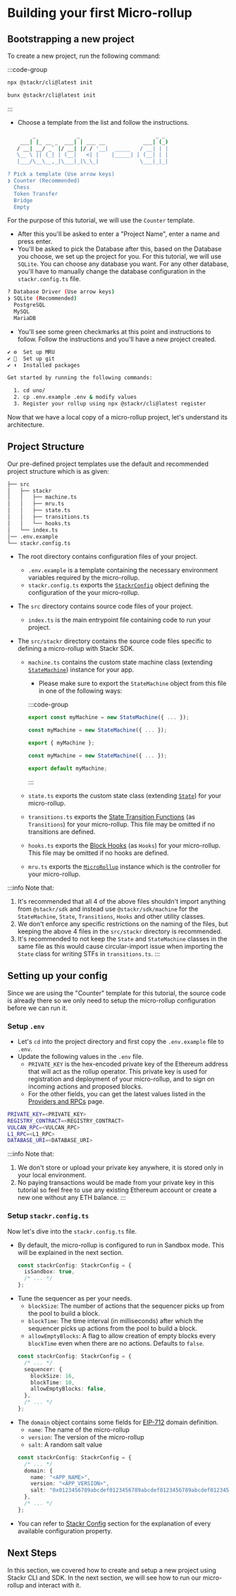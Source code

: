 # Building your first Micro-rollup

## Bootstrapping a new project

To create a new project, run the following command:

:::code-group

```bash [npm]
npx @stackr/cli@latest init
```

```bash [bun]
bunx @stackr/cli@latest init
```

:::

- Choose a template from the list and follow the instructions.

```bash [Terminal]
        _             _                        _ _
    ___| |_ __ _  ___| | ___ __            ___| (_)
   / __| __/ _` |/ __| |/ / '__|  _____   / __| | |
   \__ \ || (_| | (__|   <| |    |_____| | (__| | |
   |___/\__\__,_|\___|_|\_\_|             \___|_|_|

? Pick a template (Use arrow keys)
❯ Counter (Recommended)
  Chess
  Token Transfer
  Bridge
  Empty
```

For the purpose of this tutorial, we will use the `Counter` template.

- After this you'll be asked to enter a "Project Name", enter a name and press enter.
- You'll be asked to pick the Database after this, based on the Database you choose, we set up the project for you. For this tutorial, we will use `SQLite`. You can choose any database you want. For any other database, you'll have to manually change the database configuration in the `stackr.config.ts` file.

```bash [Terminal]
? Database Driver (Use arrow keys)
❯ SQLite (Recommended)
  PostgreSQL
  MySQL
  MariaDB
```

- You'll see some green checkmarks at this point and instructions to follow. Follow the instructions and you'll have a new project created.

```bash [Terminal]
✔ ⚙️  Set up MRU
✔ 🧹  Set up git
✔ ⬇️  Installed packages

Get started by running the following commands:

  1. cd uno/
  2. cp .env.example .env & modify values
  3. Register your rollup using npx @stackr/cli@latest register

```

Now that we have a local copy of a micro-rollup project, let's understand its architecture.

## Project Structure

Our pre-defined project templates use the default and recommended project structure which is as given:

```bash
├── src
│   ├── stackr
│   │   ├── machine.ts
│   │   ├── mru.ts
│   │   ├── state.ts
│   │   ├── transitions.ts
│   │   └── hooks.ts
│   └── index.ts
│── .env.example
└── stackr.config.ts
```

- The root directory contains configuration files of your project.
  - `.env.example` is a template containing the necessary environment variables required by the micro-rollup.
  - `stackr.config.ts` exports the [`StackrConfig`](/build/framework/config) object defining the configuration of the your micro-rollup.
- The `src` directory contains source code files of your project.
  - `index.ts` is the main entrypoint file containing code to run your project.
- The `src/stackr` directory contains the source code files specific to defining a micro-rollup with Stackr SDK.

  - `machine.ts` contains the custom state machine class (extending [`StateMachine`](/build/framework/state-machine/introduction)) instance for your app.

    - Please make sure to export the `StateMachine` object from this file in one of the following ways:

    :::code-group

    ```ts [machine.ts (declaration export)]
    export const myMachine = new StateMachine({ ... });
    ```

    ```ts [machine.ts (named export)]
    const myMachine = new StateMachine({ ... });

    export { myMachine };
    ```

    ```ts [machine.ts (default export)]
    const myMachine = new StateMachine({ ... });

    export default myMachine;
    ```

    :::

  - `state.ts` exports the custom state class (extending [`State`](/build/framework/state-machine/state)) for your micro-rollup.
  - `transitions.ts` exports the [State Transition Functions](/build/framework/state-machine/state-transitions) (as `Transitions`) for your micro-rollup. This file may be omitted if no transitions are defined.
  - `hooks.ts` exports the [Block Hooks](/build/framework/state-machine/block-hooks) (as `Hooks`) for your micro-rollup. This file may be omitted if no hooks are defined.
  - `mru.ts` exports the [`MicroRollup`](/build/framework/micro-rollup) instance which is the controller for your micro-rollup.

:::info
Note that:

1. It's recommended that all 4 of the above files shouldn't import anything from `@stackr/sdk` and instead use `@stackr/sdk/machine` for the `StateMachine`, `State`, `Transitions`, `Hooks` and other utility classes.
2. We don't enforce any specific restrictions on the naming of the files, but keeping the above 4 files in the `src/stackr` directory is recommended.
3. It's recommended to not keep the `State` and `StateMachine` classes in the same file as this would cause circular-import issue when importing the `State` class for writing STFs in `transitions.ts`.
:::

## Setting up your config

Since we are using the "Counter" template for this tutorial, the source code is already there so we only need to setup the micro-rollup configuration before we can run it.

### Setup `.env`

- Let's `cd` into the project directory and first copy the `.env.example` file to `.env`.
- Update the following values in the `.env` file.
  - `PRIVATE_KEY` is the hex-encoded private key of the Ethereum address that will act as the rollup operator. This private key is used for registration and deployment of your micro-rollup, and to sign on incoming actions and proposed blocks.
  - For the other fields, you can get the latest values listed in the [Providers and RPCs](/build/references/providers-and-rpc) page.

```bash [.env]
PRIVATE_KEY=<PRIVATE_KEY>
REGISTRY_CONTRACT=<REGISTRY_CONTRACT>
VULCAN_RPC=<VULCAN_RPC>
L1_RPC=<L1_RPC>
DATABASE_URI=<DATABASE_URI>
```

:::info
Note that:

1. We don't store or upload your private key anywhere, it is stored only in your local environment.
2. No paying transactions would be made from your private key in this tutorial so feel free to use any existing Ethereum account or create a new one without any ETH balance.
:::

### Setup `stackr.config.ts`

Now let's dive into the `stackr.config.ts` file.

- By default, the micro-rollup is configured to run in Sandbox mode. This will be explained in the next section.
  ```ts [stackr.config.ts]
  const stackrConfig: StackrConfig = {
    isSandbox: true,
    /* ... */
  };
  ```
- Tune the sequencer as per your needs.
  - `blockSize`: The number of actions that the sequencer picks up from the pool to build a block.
  - `blockTime`: The time interval (in milliseconds) after which the sequencer picks up actions from the pool to build a block.
  - `allowEmptyBlocks`: A flag to allow creation of empty blocks every `blockTime` even when there are no actions. Defaults to `false`.
  ```ts [stackr.config.ts]
  const stackrConfig: StackrConfig = {
    /* ... */
    sequencer: {
      blockSize: 16,
      blockTime: 10,
      allowEmptyBlocks: false,
    },
    /* ... */
  };
  ```
- The `domain` object contains some fields for [EIP-712](https://eips.ethereum.org/EIPS/eip-712) domain definition.
  - `name`: The name of the micro-rollup
  - `version`: The version of the micro-rollup
  - `salt`: A random salt value
  ```ts [stackr.config.ts]
  const stackrConfig: StackrConfig = {
    /* ... */
    domain: {
      name: "<APP_NAME>",
      version: "<APP_VERSION>",
      salt: "0x0123456789abcdef0123456789abcdef0123456789abcdef0123456789abcdef",
    },
    /* ... */
  };
  ```
- You can refer to [Stackr Config](/build/framework/config) section for the explanation of every available configuration property.

## Next Steps

In this section, we covered how to create and setup a new project using Stackr CLI and SDK. In the next section, we will see how to run our micro-rollup and interact with it.
